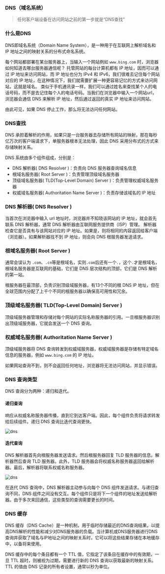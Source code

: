 
### DNS（域名系统）

> 任何客户端设备在访问网站之前的第一步就是“DNS查找”

### 什么是DNS

DNS即域名系统（Domain Name System），是一种用于在互联网上解析域名和 IP 地址之间的映射关系的分布式命名系统。

每个网站都部署在某台服务器上，当输入一个网站例如 `www.bing.com` 时，浏览器如何知道去哪台服务器通信呢？
托管网站的每台计算机都有 IP 地址，因而可以通过 IP 地址来访问网站，而 IP 地址也分为 IPv4 和 IPv6，我们很难去记住每个网站对应的 IP 地址，在这种情况下，我们就需要扩展一种更容易记忆的方式来访问网站，这就是域名。
类似于手机通讯录一样，我们可以通过姓名来查找某个人的电话号码，而不是去记住每个人的电话号码。当我们在浏览器中输入一个网站url，浏览器会通信 DNS 来解析 IP 地址，然后通过返回的真实 IP 地址来访问网站。

由此可见，如果 DNS 停止工作，那么将无法访问任何网站。

### DNS查找

DNS 承担着解析的作用，如果只是一台服务器去存储所有网站的映射，那在每秒亿万次的客户端请求下，单服务器根本无法处理，因此 DNS 采用分布式的方式来存储映射关系。

DNS 系统由多个组件组成，分别是：
- DNS 解析器( DNS Resolver )：负责向 DNS 服务器查询域名信息
- 根域名服务器( Root Server )：负责管理顶级域名服务器
- 顶级域名服务器( TLD(Top-Level Domain) Server )：负责管理权威域名服务器
- 权威域名服务器( Authoritation Name Server )：负责存储该域名的 IP 地址

### DNS 解析器( DNS Resolver )

当首次在浏览器中输入 url 地址时，浏览器并不知晓该网站的 IP 地址，就会首先联系 DNS 解析器，通常 DNS 解析器由互联网服务提供商（ISP）管理。
解析器检查它是否具有与该网站对应的 IP 地址。如果是，则将相同的内容返回给客户端（浏览器）。如果解析器找不到 IP 地址，则会向 DNS 根服务器发送请求。

### 根域名服务器( Root Server )

通常会误认为 `.com`、`.cn`等是根域名，实则`.com`后还有一个`.`，这个`.`才是根域名，根域名服务器是互联网的基础，它们是 DNS 层次结构的顶部，它们是 DNS 解析的第一站。

根服务器在最顶部，负责识别顶级域服务器，有13个不同的根 DNS IP 地址，但在全球范围内分配了上千个不同的根服务器以确保高可用性和冗余。

### 顶级域名服务器( TLD(Top-Level Domain) Server )

顶级域服务器管理和存储对每个网站的实际名称服务器的引用。一旦根服务器识别出顶级域服务器，它就会发送一个 DNS 查询。

### 权威域名服务器( Authoritation Name Server )

顶级域服务器将 DNS 查询转发到权威域服务器，权威域服务器是存储有特定域名信息的服务器，例如 `www.bing.com` 的 IP 地址。

如果网站查询不到，则不会返回任何地址，浏览器将无法访问网站，并显示错误。

### DNS 查询类型

DNS 查询分为两种：递归和迭代。

#### 递归查询

响应从权威名称服务器传播，直到它到达客户端。因此，每个组件负责将请求转发给后续组件。递归 DNS 查询比迭代查询更快。

<Image src="/imgs/DNS.png" alt="dns" width={600} height={400} />

#### 迭代查询

DNS 解析器首先向根服务器发送请求。然后根服务器回复 TLD 服务器的信息。解析器然后查询 TLD 服务器。此外，TLD 服务器会将权威名称服务器返回给解析器。最后，解析器将联系权威名称服务器。

<Image src="/imgs/DNS2.png" alt="dns" width={600} height={400} />

在迭代 DNS 查询中，DNS 解析器主动参与向每个 DNS 组件发送请求。与递归查询不同，DNS 组件之间没有交互。每个组件只是将下一个组件的地址发送给解析器。由于多次来回通信，这些类型的查询需要更长的时间。


### DNS 缓存

DNS 缓存（DNS Cache）是一种机制，用于临时存储最近的DNS查询结果，以提高DNS解析的性能和减少对DNS服务器的负载。当计算机或DNS服务器进行DNS查询并获取了域名与IP地址之间的映射关系时，它可以将这些结果存储在本地缓存中，以备将来使用。

DNS 缓存中的每个条目都有一个 TTL 值，它指定了该条目在缓存中的有效期，一旦 TTL 超时，则被视为过期，需要进行新的 DNS 查询以获取最新的映射关系。TTL 的值由 DNS 记录的所有者设置，通常以秒为单位。